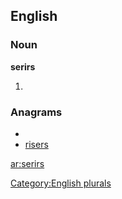
==English==

===Noun===
'''serirs'''

# {{plural of|[[serir]]}}

===Anagrams===
* {{alphagram|eirrss}}
* [[risers#English|risers]]

[[Category:English plurals]]

[[ar:serirs]]